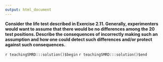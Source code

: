 ```yaml
---
output: html_document
---
```


__Consider the life test described in Exercise 2.11. Generally, experimenters would want to assume that there would be no differences among the 20 test positions. Describe the consequences of  incorrectly making such an assumption and how one could detect such differences and/or protect against such consequences.__

`r teachingSMRD:::solution()$begin`
`r teachingSMRD:::solution()$end`
